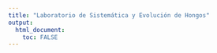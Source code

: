 ```yaml
---
title: "Laboratorio de Sistemática y Evolución de Hongos"
output: 
  html_document:
    toc: FALSE
---
```



